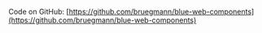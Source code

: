 
<Meta title="Introduction" />

Code on GitHub: [https://github.com/bruegmann/blue-web-components](https://github.com/bruegmann/blue-web-components)

<ReadMe />
